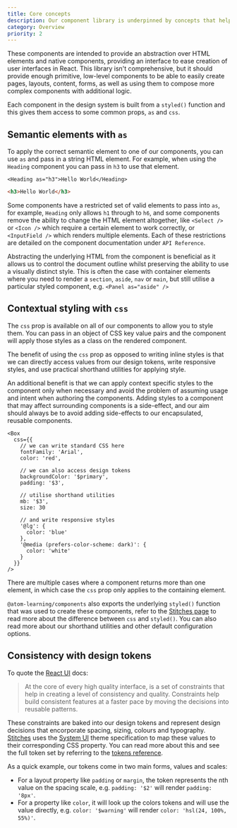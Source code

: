 ```yaml
---
title: Core concepts
description: Our component library is underpinned by concepts that help with component composition, encapsulated styling and consistent UI
category: Overview
priority: 2
---
```


These components are intended to provide an abstraction over HTML elements and native components, providing an interface to ease creation of user interfaces in React. This library isn't comprehensive, but it should provide enough primitive, low-level components to be able to easily create pages, layouts, content, forms, as well as using them to compose more complex components with additional logic.

Each component in the design system is built from a `styled()` function and this gives them access to some common props, `as` and `css`.

## Semantic elements with `as`

To apply the correct semantic element to one of our components, you can use `as` and pass in a string HTML element. For example, when using the `Heading` component you can pass in `h3` to use that element.

```tsx
<Heading as="h3">Hello World</Heading>
```

```html
<h3>Hello World</h3>
```

Some components have a restricted set of valid elements to pass into `as`, for example, `Heading` only allows `h1` through to `h6`, and some components remove the ability to change the HTML element altogether, like `<Select />` or `<Icon />` which require a certain element to work correctly, or `<InputField />` which renders multiple elements. Each of these restrictions are detailed on the component documentation under `API Reference`.

Abstracting the underlying HTML from the component is beneficial as it allows us to control the document outline whilst preserving the ability to use a visually distinct style. This is often the case with container elements where you need to render a `section`, `aside`, `nav` or `main`, but still utilise a particular styled component, e.g. `<Panel as="aside" />`

## Contextual styling with `css`

The `css` prop is available on all of our components to allow you to style them. You can pass in an object of CSS key value pairs and the component will apply those styles as a class on the rendered component.

The benefit of using the `css` prop as opposed to writing inline styles is that we can directly access values from our design tokens, write responsive styles, and use practical shorthand utilities for applying style.

An additional benefit is that we can apply context specific styles to the component only when necessary and avoid the problem of assuming usage and intent when authoring the components. Adding styles to a component that may affect surrounding components is a side-effect, and our aim should always be to avoid adding side-effects to our encapsulated, reusable components.

```tsx
<Box
  css={{
    // we can write standard CSS here
    fontFamily: 'Arial',
    color: 'red',

    // we can also access design tokens
    backgroundColor: '$primary',
    padding: '$3',

    // utilise shorthand utilities
    mb: '$3',
    size: 30

    // and write responsive styles
    '@lg': {
      color: 'blue'
    },
    '@media (prefers-color-scheme: dark)': {
      color: 'white'
    }
  }}
/>
```

There are multiple cases where a component returns more than one element, in which case the `css` prop only applies to the containing element.

`@atom-learning/components` also exports the underlying `styled()` function that was used to create these components, refer to the [Stitches page](/components/stitches) to read more about the difference between `css` and `styled()`. You can also read more about our shorthand utilities and other default configuration options.

## Consistency with design tokens

To quote the [React UI](https://react-ui.dev/core-concepts/constraints-based-design) docs:

> At the core of every high quality interface, is a set of constraints that help in creating a level of consistency and quality. Constraints help build consistent features at a faster pace by moving the decisions into reusable patterns.

These constraints are baked into our design tokens and represent design decisions that encorporate spacing, sizing, colours and typography. [Stitches](https://stitches.dev) uses the [System UI](https://system-ui.com/theme/) theme specification to map these values to their corresponding CSS property. You can read more about this and see the full token set by referring to the [tokens reference](/theme/tokens).

As a quick example, our tokens come in two main forms, values and scales:

- For a layout property like `padding` or `margin`, the token represents the nth value on the spacing scale, e.g. `padding: '$2'` will render `padding: '8px'`.
- For a property like `color`, it will look up the colors tokens and will use the value directly, e.g. `color: '$warning'` will render `color: 'hsl(24, 100%, 55%)'`.
